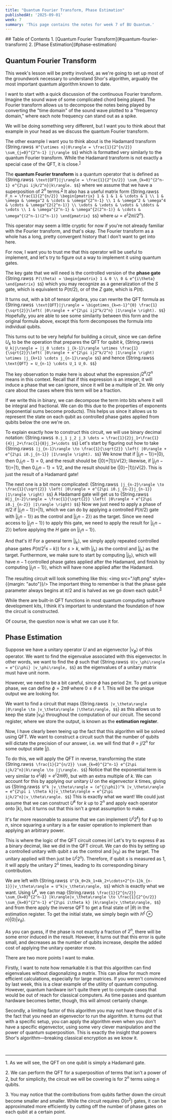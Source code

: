 ```yaml
---
title: "Quantum Fourier Transform, Phase Estimation"
publishedAt: '2025-09-01'
week: 7
summary: 'This page contains the notes for week 7 of BU Quantum.'
---
```

<KatexSpan>
## Table of Contents
1. [Quantum Fourier Transform](#quantum-fourier-transform)
2. [Phase Estimation](#phase-estimation)

## Quantum Fourier Transform
This week's lesson will be pretty involved, as we're going to set up most of the groundwork necessary to understand Shor's algorithm, arguably the most important quantum algorithm known to date.

I want to start with a quick discussion of the continuous Fourier transform. Imagine the sound wave of some complicated chord being played. The Fourier transform allows us to decompose the notes being played by converting the "time domain" of the sound wave plotted to a "frequency domain," where each note frequency can stand out as a spike.

We will be doing something very different, but I want you to think about that example in your head as we discuss the quantum Fourier transform.

The other example I want you to think about is the Hadamard transform
{String.raw`$$
H^{\otimes n}|0\rangle = \frac{1}{2^{n/2}} \sum_{j=0}^{2^n-1} |j\rangle
$$`}
which is formatted very similarly to the quantum Fourier transform. While the Hadamard transform is not exactly a special case of the QFT, it is close.<sup><a href="#foot1">1</a></sup>

The **quantum Fourier transform** is a quantum operator that is defined as
{String.raw`$$
\text{QFT}|j\rangle = \frac{1}{2^{n/2}} \sum_{k=0}^{2^n-1} e^{2\pi ijk/2^n}|k\rangle.
$$`}
where we assume that we have a superposition of $2^n$ terms.<sup><a href="#foot2">2</a></sup> It also has a useful matrix form
{String.raw`$$
F_n = \frac{1}{2^{n/2}} \begin{pmatrix}
1 & 1 & 1 & \cdots & 1 \\
1 & \omega & \omega^2 & \cdots & \omega^{2^n-1} \\
1 & \omega^2 & \omega^4 & \cdots & \omega^{2(2^n-1)} \\
\vdots & \vdots & \vdots & \ddots & \vdots \\
1 & \omega^{2^n-1} & \omega^{2(2^n-1)} & \cdots & \omega^{(2^n-1)(2^n-1)}
\end{pmatrix}
$$`}
where $\omega = e^\{2\pi i/2^n\}$.

This operator may seem a little cryptic for now if you're not already familiar with the Fourier transform, and that's okay. The Fourier transform as a whole has a long, pretty convergent history that I don't want to get into here.

For now, I want you to trust me that this operator will be useful to implement, and let's try to figure out a way to implement it using quantum gates.

The key gate that we will need is the controlled version of the **phase gate**
{String.raw`$$
P(\theta) = \begin{pmatrix}
1 & 0 \\
0 & e^{i\theta}
\end{pmatrix}
$$`}
which you may recognize as a generalization of the $S$ gate, which is equivalent to $P(\pi/2)$, or of the $Z$ gate, which is $P(\pi)$.

It turns out, with a bit of tensor algebra, you can rewrite the QFT formula as
{String.raw`$$
\text{QFT}|j\rangle = \bigotimes_{k=n-1}^{0} \frac{1}{\sqrt{2}}\left( |0\rangle + e^{2\pi ij2^k/2^n} |1\rangle \right).
$$`}
Hopefully, you are able to see some similarity between this form and the original formula above, except this form decomposes the formula into individual qubits.

This turns out to be very helpful for building a circuit, since we can define $U_k$ to be the operation that prepares the QFT for qubit $k$, 
{String.raw`$$
U_k|j\rangle = |j_0 \cdots j_{k-1}\rangle \otimes \frac{1}{\sqrt{2}}\left( |0\rangle + e^{2\pi ij2^k/2^n} |1\rangle \right) \otimes |j_{k+1} \cdots j_{n-1}\rangle
$$`}
and hence
{String.raw`$$
\text{QFT} = U_{n-1} \cdots U_1 U_0.
$$`}

The key observation to make here is about what the expression $j2^k/2^n$ means in this context. Recall that if this expression is an integer, it will induce a phase that we can ignore, since it will be a multiple of $2\pi$. We only care about the cases where this term will be a fraction.

If we write this in binary, we can decompose the term into bits where it will be integral and fractional. We can do this due to the properties of exponents (exponential sums become products). This helps us since it allows us to represent the state on each qubit as controlled phase gates applied from qubits below the one we're on.

To explain exactly how to construct this circuit, we will use binary decimal notation:
{String.raw`$$
0.j_1 j_2 j_3 \dots = \frac{1}{2}j_1+\frac{1}{4}j_2+\frac{1}{8}j_3+\cdots
$$`}
Let's start by figuring out how to take
{String.raw`$$
|j_{n-1}\rangle \to \frac{1}{\sqrt{2}} \left( |0\rangle + e^{2\pi i0.j_{n-1}} |1\rangle \right).
$$`}
We know that if $|j_\{n-1\}\rangle=|0\rangle$, then $0.j_\{n-1\} = 0$, and the result should be $(|0\rangle+|1\rangle)/\sqrt\{2\}$; likewise, if $|j_\{n-1\}\rangle=|1\rangle$, then $0.j_\{n-1\} = 1/2$, and the result should be $(|0\rangle-|1\rangle)/\sqrt\{2\}$. This is just the result of a Hadamard gate!

The next one is a bit more complicated:
{String.raw`$$
|j_{n-2}\rangle \to \frac{1}{\sqrt{2}} \left( |0\rangle + e^{2\pi i0.j_{n-2}j_{n-1}} |1\rangle \right)
$$`}
A Hadamard gate will get us to
{String.raw`$$
H|j_{n-2}\rangle = \frac{1}{\sqrt{2}} \left( |0\rangle + e^{2\pi i0.j_{n-2}} |1\rangle \right)
$$`}
Now we just need to apply a phase of $\pi/2$ if $|j_\{n-1\}\rangle = |1\rangle$, which we can do by applying a controlled $P(\pi/2)$ gate with $|j_\{n-1\}\rangle$ as the control and $|j_\{n-2\}\rangle$ as the target. Since we need access to $|j_\{n-1\}\rangle$ to apply this gate, we need to apply the result for $|j_\{n-2\}\rangle$ before applying the $H$ gate on $|j_\{n-1\}\rangle$.

And that's it! For a general term $|j_k\rangle$, we simply apply repeated controlled phase gates $P(\pi/2^\{s-k\})$ for $s > k$, with $|j_s\rangle$ as the control and $|j_k\rangle$ as the target. Furthermore, we make sure to start by computing $|j_0\rangle$, which will have $n-1$ controlled phase gates applied after the Hadamard, and finish by computing $|j_\{n-1\}\rangle$, which will have none applied after the Hadamard.

The resulting circuit will look something like this:
<img src="/qft.png" style={{margin: "auto"}}/>
The important thing to remember is that the phase gate parameter always begins at $\pi/2$ and is halved as we go down each qubit.<sup><a href="#foot3">3</a></sup>

While there are built-in QFT functions in most quantum computing software development kits, I think it's important to understand the foundation of how the circuit is constructed.

Of course, the question now is what we can use it for.

## Phase Estimation
Suppose we have a unitary operator $U$ and an eigenvector $|v_\phi\rangle$ of this operator. We want to find the eigenvalue associated with this eigenvector. In other words, we want to find the $\phi$ such that
{String.raw`$$
U|v_\phi\rangle = e^{i\phi} |v_\phi\rangle,
$$`}
as the eigenvalues of a unitary matrix must have unit norm.

However, we need to be a bit careful, since $\phi$ has period $2\pi$. To get a unique phase, we can define $\phi=2\pi\theta$ where $0 \leq \theta \leq 1$. This will be the unique output we are looking for.

We want to find a circuit that maps
{String.raw`$$
|v_\theta\rangle |0\rangle \to |v_\theta\rangle |\theta\rangle,
$$`}
as this allows us to keep the state $|v_\theta\rangle$ throughout the computation of our circuit. The second register, where we store the output, is known as the **estimation register**.

Now, I have clearly been teeing up the fact that this algorithm will be solved using QFT. We want to construct a circuit such that the number of qubits will dictate the precision of our answer, i.e. we will find that $\theta = j/2^n$ for some output state $|j\rangle$.

To do this, we will apply the QFT in reverse, transforming the state
{String.raw`$$
\frac{1}{2^{n/2}} \sum_{k=0}^{2^n-1} e^{2\pi ijk/2^n}|k\rangle \to |j\rangle.
$$`}
Notice that the exponential term is very similar to $e^\{i\phi\} = e^\{2\pi i\theta\}$, but with an extra multiple of $k$. We can account for this by applying our unitary $U$ on the eigenvector $k$ times, giving us
{String.raw`$$
U^k |v_\theta\rangle = (e^{i\phi})^k |v_\theta\rangle = e^{2\pi i \theta k}|v_\theta\rangle = e^{2\pi ijk/2^n}|v_\theta\rangle.
$$`}
This is exactly what we want! We could just assume that we can construct $U^k$ for $k$ up to $2^n$ and apply each operator onto $|k\rangle$, but it turns out that this isn't a great assumption to make.

It's far more reasonable to assume that we can implement $U^\{2^\ell\}$ for $\ell$ up to $n$, since squaring a unitary is a far easier operation to implement than applying an arbitrary power.

This is where the logic of the QFT circuit comes in! Let's try to express $\theta$ as a binary decimal, like we did in the QFT circuit. We can do this by setting up a controlled unitary with qubit $s$ as the control and $|v_\theta\rangle$ as the target. The unitary applied will then just be $U^\{2^s\}$. Therefore, if qubit $s$ is measured as $1$, it will apply the unitary $2^s$ times, leading to its corresponding binary contribution.

We are left with
{String.raw`$$
U^{k_0+2k_1+4k_2+\cdots+2^{n-1}k_{n-1}}|v_\theta\rangle = U^k|v_\theta\rangle,
$$`}
which is exactly what we want. Using $U^k$, we can map
{String.raw`$$
\frac{1}{2^{n/2}} \sum_{k=0}^{2^n-1} |k\rangle|v_\theta\rangle \to \frac{1}{2^{n/2}} \sum_{k=0}^{2^n-1} e^{2\pi i\theta k} |k\rangle|v_\theta\rangle,
$$`}
and from there apply the inverse QFT to get a final state of $|\theta\rangle$ in the estimation register. To get the initial state, we simply begin with $H^\{\otimes n\}|0\rangle|v_\theta\rangle$.

As you can guess, if the phase is not exactly a fraction of $2^n$, there will be some error induced in the result. However, it turns out that this error is quite small, and decreases as the number of qubits increase, despite the added cost of applying the unitary operator more.

There are two more points I want to make. 

Firstly, I want to note how remarkable it is that this algorithm can find eigenvalues without diagonalizing a matrix. This can allow for much more efficient calculations, especially for large matrices. If you weren't convinced by last week, this is a clear example of the utility of quantum computing. However, quantum hardware isn't quite there yet to compute cases that would be out of reach for classical computers. As time passes and quantum hardware becomes better, though, this will almost certainly change.

Secondly, a limiting factor of this algorithm you may not have thought of is the fact that you need an eigenvector to run the algorithm. It turns out that with a specific setup, you can apply the algorithm even when you don't have a specific eigenvector, using some very clever manipulation and the power of quantum superposition. This is exactly the insight that powers Shor's algorithm—breaking classical encryption as we know it.

<br/>
<hr style={{width: "40%"}}/>

<a name="foot1">1</a>. As we will see, the QFT on one qubit is simply a Hadamard gate.

<a name="foot2">2</a>. We can perform the QFT for a superposition of terms that isn't a power of 2, but for simplicity, the circuit we will be covering is for $2^n$ terms using $n$ qubits.

<a name="foot3">3</a>. You may notice that the contributions from qubits farther down the circuit become smaller and smaller. While the circuit requires $O(n^2)$ gates, it can be approximated more efficiently by cutting off the number of phase gates on each qubit at a certain point.
</KatexSpan>